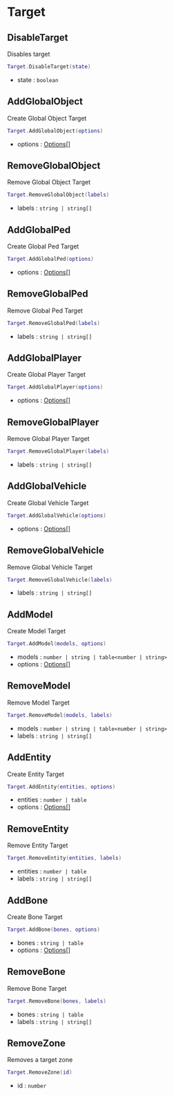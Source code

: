 # Target

## DisableTarget

Disables target

```lua
Target.DisableTarget(state)
```

- state : `boolean`

## AddGlobalObject

Create Global Object Target

```lua
Target.AddGlobalObject(options)
```

- options : [Options[]](/bridge/target/options)

## RemoveGlobalObject

Remove Global Object Target

```lua
Target.RemoveGlobalObject(labels)
```

- labels : `string | string[]`

## AddGlobalPed

Create Global Ped Target

```lua
Target.AddGlobalPed(options)
```

- options : [Options[]](/bridge/target/options)

## RemoveGlobalPed

Remove Global Ped Target

```lua
Target.RemoveGlobalPed(labels)
```

- labels : `string | string[]`

## AddGlobalPlayer

Create Global Player Target

```lua
Target.AddGlobalPlayer(options)
```

- options : [Options[]](/bridge/target/options)

## RemoveGlobalPlayer

Remove Global Player Target

```lua
Target.RemoveGlobalPlayer(labels)
```

- labels : `string | string[]`

## AddGlobalVehicle

Create Global Vehicle Target

```lua
Target.AddGlobalVehicle(options)
```

- options : [Options[]](/bridge/target/options)

## RemoveGlobalVehicle

Remove Global Vehicle Target

```lua
Target.RemoveGlobalVehicle(labels)
```

- labels : `string | string[]`

## AddModel

Create Model Target

```lua
Target.AddModel(models, options)
```

- models : `number | string | table<number | string>`
- options : [Options[]](/bridge/target/options)

## RemoveModel

Remove Model Target

```lua
Target.RemoveModel(models, labels)
```

- models : `number | string | table<number | string>`
- labels : `string | string[]`

## AddEntity

Create Entity Target

```lua
Target.AddEntity(entities, options)
```

- entities : `number | table`
- options : [Options[]](/bridge/target/options)

## RemoveEntity

Remove Entity Target

```lua
Target.RemoveEntity(entities, labels)
```

- entities : `number | table`
- labels : `string | string[]`

## AddBone

Create Bone Target

```lua
Target.AddBone(bones, options)
```

- bones : `string | table`
- options : [Options[]](/bridge/target/options)

## RemoveBone

Remove Bone Target

```lua
Target.RemoveBone(bones, labels)
```

- bones : `string | table`
- labels : `string | string[]`

## RemoveZone

Removes a target zone

```lua
Target.RemoveZone(id)
```

- id : `number`